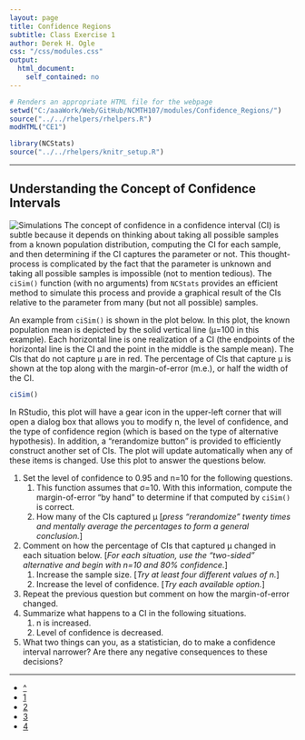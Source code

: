 ```yaml
---
layout: page
title: Confidence Regions
subtitle: Class Exercise 1
author: Derek H. Ogle
css: "/css/modules.css"
output:
  html_document:
    self_contained: no
---
```


```r
# Renders an appropriate HTML file for the webpage
setwd("C:/aaaWork/Web/GitHub/NCMTH107/modules/Confidence_Regions/")
source("../../rhelpers/rhelpers.R")
modHTML("CE1")
```

```r
library(NCStats)
source("../../rhelpers/knitr_setup.R")
```

----

## Understanding the Concept of Confidence Intervals
<img src="../zimgs/computer-1.jpg" alt="Simulations" class="img-right">
The concept of confidence in a confidence interval (CI) is subtle because it depends on thinking about taking all possible samples from a known population distribution, computing the CI for each sample, and then determining if the CI captures the parameter or not.  This thought-process is complicated by the fact that the parameter is unknown and taking all possible samples is impossible (not to mention tedious).  The `ciSim()` function (with no arguments) from `NCStats` provides an efficient method to simulate this process and provide a graphical result of the CIs relative to the parameter from many (but not all possible) samples.

An example from `ciSim()` is shown in the plot below.  In this plot, the known population mean is depicted by the solid vertical line (&mu;=100 in this example).  Each horizontal line is one realization of a CI (the endpoints of the horizontal line is the CI and the point in the middle is the sample mean).  The CIs that do not capture &mu; are in red.  The percentage of CIs that capture &mu; is shown at the top along with the margin-of-error (m.e.), or half the width of the CI.

```r
ciSim()
```

In RStudio, this plot will have a gear icon in the upper-left corner that will open a dialog box that allows you to modify n, the level of confidence, and the type of confidence region (which is based on the type of alternative hypothesis).  In addition, a "rerandomize button" is provided to efficiently construct another set of CIs.  The plot will update automatically when any of these items is changed.  Use this plot to answer the questions below.

1. Set the level of confidence to 0.95 and n=10 for the following questions.
    1. This function assumes that &sigma;=10.  With this information, compute the margin-of-error "by hand" to determine if that computed by `ciSim()` is correct.
    1. How many of the CIs captured &mu; [*press "rerandomize" twenty times and mentally average the percentages to form a general conclusion.*]
1. Comment on how the percentage of CIs that captured &mu; changed in each situation below.  [*For each situation, use the "two-sided" alternative and begin with n=10 and 80% confidence.*]
    1. Increase the sample size.  [*Try at least four different values of n.*]
    1. Increase the level of confidence.  [*Try each available option.*]
1. Repeat the previous question but comment on how the margin-of-error changed.
1. Summarize what happens to a CI in the following situations.
    1. n is increased.
    1. Level of confidence is decreased.
1. What two things can you, as a statistician, do to make a confidence interval narrower?  Are there any negative consequences to these decisions?

----

<div class="text-center">
<ul class="pagination pagination-lg">
  <li><a href="index.html">^</a></li>
  <li class="active"><a href="#">1</a></li>
  <li><a href="CE2.html">2</a></li>
  <li><a href="CE3.html">3</a></li>
  <li><a href="CE4.html">4</a></li>
</ul>
